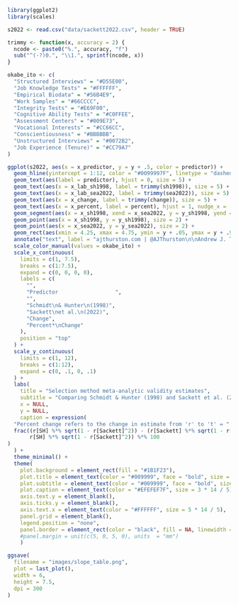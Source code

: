 ```r
library(ggplot2)
library(scales)

s2022 <- read.csv("data/sackett2022.csv", header = TRUE)

trimmy <- function(x, accuracy = 2) {
  ncode <- paste0("%.", accuracy, "f")
  sub("^(-?)0.", "\\1.", sprintf(ncode, x))
}

okabe_ito <- c(
  "Structured Interviews" = "#D55E00",
  "Job Knowledge Tests" = "#FFFFFF",
  "Empirical Biodata" = "#56B4E9",
  "Work Samples" = "#66CCCC",
  "Integrity Tests" = "#E69F00",
  "Cognitive Ability Tests" = "#C0FFEE",
  "Assessment Centers" = "#009E73",
  "Vocational Interests" = "#CC66CC",
  "Conscientiousness" = "#BBBBBB",
  "Unstructured Interviews" = "#0072B2",
  "Job Experience (Tenure)" = "#CC79A7"
)

ggplot(s2022, aes(x = x_predictor, y = y + .5, color = predictor)) +
  geom_hline(yintercept = 1:12, color = "#0099997F", linetype = "dashed") +
  geom_text(aes(label = predictor), hjust = 0, size = 5) +
  geom_text(aes(x = x_lab_sh1998, label = trimmy(sh1998)), size = 5) +
  geom_text(aes(x = x_lab_sea2022, label = trimmy(sea2022)), size = 5) +
  geom_text(aes(x = x_change, label = trimmy(change)), size = 5) +
  geom_text(aes(x = x_percent, label = percent), hjust = 1, nudge_x = .2, size = 5) +
  geom_segment(aes(x = x_sh1998, xend = x_sea2022, y = y_sh1998, yend = y_sea2022)) +
  geom_point(aes(x = x_sh1998, y = y_sh1998), size = 2) +
  geom_point(aes(x = x_sea2022, y = y_sea2022), size = 2) +
  geom_rect(aes(xmin = 4.25, xmax = 4.75, ymin = y + .05, ymax = y + .95), fill = NA) +
  annotate("text", label = "ajthurston.com | @AJThurston\n\nAndrew J. Thurston © 2025", x = 6, y = 3.5, color = "#00999966", size = 3) +
  scale_color_manual(values = okabe_ito) +
  scale_x_continuous(
    limits = c(1, 7.5),
    breaks = c(1:7.5),
    expand = c(0, 0, 0, 0),
    labels = c(
      "",
      "Predictor                  ",
      "",
      "Schmidt\n& Hunter\n(1998)",
      "Sackett\net al.\n(2022)",
      "Change",
      "Percent*\nChange"
    ),
    position = "top"
  ) +
  scale_y_continuous(
    limits = c(1, 12),
    breaks = c(1:12),
    expand = c(0, .1, 0, .1)
  ) +
  labs(
    title = "Selection method meta-analytic validity estimates",
    subtitle = "Comparing Schmidt & Hunter (1998) and Sackett et al. (2022)",
    x = NULL,
    y = NULL,
    caption = expression(
  "Percent change refers to the change in estimate from 'r' to 't' = " *
  frac((r[SH] %*% sqrt(1 - r[Sackett]^2)) - (r[Sackett] %*% sqrt(1 - r[SH]^2)),
       r[SH] %*% sqrt(1 - r[Sackett]^2)) %*% 100
)
  ) +
  theme_minimal() +
  theme(
    plot.background = element_rect(fill = "#1B1F23"),
    plot.title = element_text(color = "#009999", face = "bold", size = 6.25 * 14 / 5),
    plot.subtitle = element_text(color = "#009999", face = "bold", size = 5 * 14 / 5),
    plot.caption = element_text(color = "#EFEFEF7F", size = 3 * 14 / 5),
    axis.text.y = element_blank(),
    axis.ticks.y = element_blank(),
    axis.text.x = element_text(color = "#FFFFFF", size = 5 * 14 / 5),
    panel.grid = element_blank(),
    legend.position = "none",
    panel.border = element_rect(color = "black", fill = NA, linewidth = 0)#,
    #panel.margin = unit(c(5, 0, 5, 0), units  = "mm")
    )

ggsave(
  filename = "images/slope_table.png",
  plot = last_plot(),
  width = 6,
  height = 7.5,
  dpi = 300
)
```
